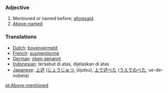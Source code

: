 ===Adjective===
#Mentioned or named before; [[aforesaid]].
#[[Above-named]]

=== Translations ===
*[[Dutch]]: [[bovenvermeld]]
*[[French]]: [[susmentionné]]
*[[German]]: [[oben genannt]]
*[[Indonesian]]: tersebut di atas, dijelaskan di atas
*[[Japanese]]: [[上述]] ([[じょうじゅつ]], jōjutsu), [[上で述べた]] ([[うえでのべた]], ue-de-nobeta)

[[pt:Above-mentioned]]